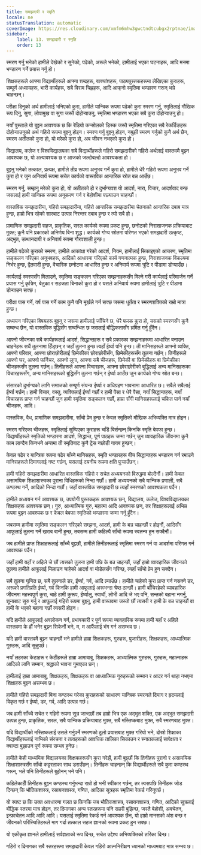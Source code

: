 ```yaml
---
title: समझदारी र स्मृति
locale: ne
statusTranslation: automatic
coverImage: https://res.cloudinary.com/xmfm6mhw3gwctndtcubgx2rptnae/image/upload/v1740337243/small_cover_educacion_fundamental_a051170f1c.webp
sidebar:
    label: 13. समझदारी र स्मृति
    order: 13
---
```

स्मरण गर्नु भनेको हामीले देखेको र सुनेको, पढेको, अरूले भनेको, हामीलाई भएका घटनाहरू, आदि मनमा भण्डारण गर्ने प्रयास गर्नु हो।

शिक्षकहरूले आफ्ना विद्यार्थीहरूले आफ्ना शब्दहरू, वाक्यांशहरू, पाठ्यपुस्तकहरूमा लेखिएका कुराहरू, सम्पूर्ण अध्यायहरू, भारी कार्यहरू, सबै विराम चिह्नहरू, आदि आफ्‌नो स्मृतिमा भण्डारण गरून् भन्ने चाहन्छन्।

परीक्षा दिनुको अर्थ हामीलाई भनिएको कुरा, हामीले यान्त्रिक रूपमा पढेको कुरा स्मरण गर्नु, स्मृतिलाई मौखिक रूप दिनु, सुगा, लोपामुख वा सुगा जस्तै दोहोर्‍याउनु, स्मृतिमा भण्डारण भएका सबै कुरा दोहोर्‍याउनु हो।

नयाँ पुस्ताले यो बुझ्न आवश्यक छ कि रेडियो कन्सोलको डिस्क जस्तै स्मृतिमा गरिएका सबै रेकर्डिङहरू दोहोर्‍याउनुको अर्थ गहिरो रूपमा बुझ्नु होइन। स्मरण गर्नु बुझ्नु होइन, नबुझी स्मरण गर्नुको कुनै अर्थ छैन, स्मरण अतीतको कुरा हो, यो मरेको कुरा हो, अब जीवन नभएको कुरा हो।

विद्यालय, कलेज र विश्वविद्यालयका सबै विद्यार्थीहरूले गहिरो समझदारीको गहिरो अर्थलाई वास्तवमै बुझ्न आवश्यक छ, यो अत्यावश्यक छ र आजको जल्दोबल्दो आवश्यकता हो।

बुझ्नु भनेको तत्काल, प्रत्यक्ष, हामीले तीव्र रूपमा अनुभव गर्ने कुरा हो, हामीले धेरै गहिरो रूपमा अनुभव गर्ने कुरा हो र जुन अनिवार्य रूपमा सचेत कार्यको वास्तविक आन्तरिक स्रोत बन्न आउँछ।

स्मरण गर्नु, सम्झनु मरेको कुरा हो, यो अतीतको हो र दुर्भाग्यवश यो आदर्श, नारा, विचार, आदर्शवाद बन्छ जसलाई हामी यान्त्रिक रूपमा अनुकरण गर्न र बेहोशीमा पछ्याउन चाहन्छौं।

वास्तविक समझदारीमा, गहिरो समझदारीमा, गहिरो आन्तरिक समझदारीमा चेतनाको आन्तरिक दबाब मात्र हुन्छ, हाम्रो भित्र रहेको सारबाट उत्पन्न निरन्तर दबाब हुन्छ र त्यो सबै हो।

प्रामाणिक समझदारी सहज, प्राकृतिक, सरल कार्यको रूपमा प्रकट हुन्छ, छनोटको निराशाजनक प्रक्रियाबाट मुक्त; कुनै पनि प्रकारको अनिर्णय बिना शुद्ध। कार्यको गोप्य स्रोतमा परिणत भएको समझदारी उत्कृष्ट, अद्भुत, उत्थानदायी र अनिवार्य रूपमा गौरवशाली हुन्छ।

हामीले पढेको कुराको स्मरण, हामीले आकांक्षा गरेको आदर्श, नियम, हामीलाई सिकाइएको आचरण, स्मृतिमा सङ्कलन गरिएका अनुभवहरू, आदिको आधारमा गरिएको कार्य गणनात्मक हुन्छ, निराशाजनक विकल्पमा निर्भर हुन्छ, द्वैतवादी हुन्छ, वैचारिक छनोटमा आधारित हुन्छ र अनिवार्य रूपमा त्रुटि र पीडामा डोर्‍याउँछ।

कार्यलाई स्मरणसँग मिलाउने, स्मृतिमा सङ्कलन गरिएका सम्झनाहरूसँग मिल्ने गरी कार्यलाई परिमार्जन गर्ने प्रयास गर्नु कृत्रिम, बेतुका र सहजता बिनाको कुरा हो र यसले अनिवार्य रूपमा हामीलाई त्रुटि र पीडामा डोर्‍याउन सक्छ।

परीक्षा पास गर्ने, वर्ष पास गर्ने काम कुनै पनि मूर्खले गर्न सक्छ जसमा धूर्तता र स्मरणशक्तिको राम्रो मात्रा हुन्छ।

अध्ययन गरिएका विषयहरू बुझ्नु र जसमा हामीलाई जाँचिने छ, धेरै फरक कुरा हो, यसको स्मरणसँग कुनै सम्बन्ध छैन, यो वास्तविक बुद्धिसँग सम्बन्धित छ जसलाई बौद्धिकतासँग भ्रमित गर्नु हुँदैन।

आफ्नो जीवनका सबै कार्यहरूलाई आदर्श, सिद्धान्तहरू र सबै प्रकारका सम्झनाहरूमा आधारित बनाउन चाहनेहरू सधैं तुलनामा हिँड्छन् र जहाँ तुलना हुन्छ त्यहाँ ईर्ष्या पनि हुन्छ। ती मानिसहरूले आफ्नो व्यक्ति, आफ्नो परिवार, आफ्ना छोराछोरीलाई छिमेकीका छोराछोरीसँग, छिमेकीहरूसँग तुलना गर्छन्। तिनीहरूले आफ्नो घर, आफ्नो फर्निचर, आफ्नो लुगा, आफ्ना सबै चीजहरू, छिमेकी वा छिमेकीहरू वा छिमेकीका चीजहरूसँग तुलना गर्छन्। तिनीहरूले आफ्ना विचारहरू, आफ्ना छोराछोरीको बुद्धिलाई अन्य मानिसहरूका विचारहरूसँग, अन्य मानिसहरूको बुद्धिसँग तुलना गर्छन् र ईर्ष्या आउँछ जुन कार्यको गोप्य स्रोत बन्छ।

संसारको दुर्भाग्यको लागि समाजको सम्पूर्ण संयन्त्र ईर्ष्या र अधिग्रहण भावनामा आधारित छ। सबैले सबैलाई ईर्ष्या गर्छन्। हामी विचार, वस्तु, व्यक्तिलाई ईर्ष्या गर्छौं र हामी पैसा र धेरै पैसा, नयाँ सिद्धान्तहरू, नयाँ विचारहरू प्राप्त गर्न चाहन्छौं जुन हामी स्मृतिमा सङ्कलन गर्छौं, हाम्रा सँगी मानिसहरूलाई चकित पार्न नयाँ चीजहरू, आदि।

वास्तविक, वैध, प्रामाणिक समझदारीमा, साँचो प्रेम हुन्छ र केवल स्मृतिको मौखिक अभिव्यक्ति मात्र होइन।

स्मरण गरिएका चीजहरू, स्मृतिलाई सुम्पिएका कुराहरू चाँडै बिर्सन्छन् किनकि स्मृति बेवफा हुन्छ। विद्यार्थीहरूले स्मृतिको भण्डारमा आदर्श, सिद्धान्त, पूर्ण पाठहरू जम्मा गर्छन् जुन व्यावहारिक जीवनमा कुनै काम लाग्दैन किनभने अन्तमा ती स्मृतिबाट कुनै ट्रेस नछोडी गायब हुन्छन्।

केवल पढेर र यान्त्रिक रूपमा पढेर बाँच्ने मानिसहरू, स्मृति भण्डारहरू बीच सिद्धान्तहरू भण्डारण गर्न रमाउने मानिसहरूले दिमागलाई नष्ट गर्छन्, यसलाई दयनीय रूपमा क्षति पुर्‍याउँछन्।

हामी गहिरो समझदारीमा आधारित वास्तविक गहिरो र सचेत अध्ययनको विरुद्धमा बोल्दैनौं। हामी केवल असामयिक शिक्षाशास्त्रका पुराना विधिहरूको निन्दा गर्छौं। हामी अध्ययनको सबै यान्त्रिक प्रणाली, सबै कण्ठस्थ गर्ने, आदिको निन्दा गर्छौं। जहाँ वास्तविक समझदारी छ त्यहाँ स्मरणको आवश्यकता पर्दैन।

हामीले अध्ययन गर्न आवश्यक छ, उपयोगी पुस्तकहरू आवश्यक छन्, विद्यालय, कलेज, विश्वविद्यालयका शिक्षकहरू आवश्यक छन्। गुरु, आध्यात्मिक गुरु, महात्मा आदि आवश्यक छन्, तर शिक्षाहरूलाई अभिन्न रूपमा बुझ्न आवश्यक छ र केवल बेवफा स्मृतिको भण्डारमा जम्मा गर्नु हुँदैन।

जबसम्म हामीमा स्मृतिमा सङ्कलन गरिएको सम्झना, आदर्श, हामी के बन्न चाहन्छौं र होइनौं, आदिसँग आफूलाई तुलना गर्ने खराब बानी हुन्छ, तबसम्म हामी कहिल्यै साँचो रूपमा स्वतन्त्र हुन सक्दैनौं।

जब हामीले प्राप्त शिक्षाहरूलाई साँच्चै बुझ्छौं, हामीले तिनीहरूलाई स्मृतिमा स्मरण गर्न वा आदर्शमा परिणत गर्न आवश्यक पर्दैन।

जहाँ हामी यहाँ र अहिले जे छौं त्यसको तुलना हामी पछि के बन्न चाहन्छौं, जहाँ हाम्रो व्यावहारिक जीवनको तुलना हामीले आफूलाई मिलाउन चाहेको आदर्श वा मोडेलसँग गरिन्छ, त्यहाँ साँचो प्रेम हुन सक्दैन।

सबै तुलना घृणित छ, सबै तुलनाले डर, ईर्ष्या, गर्व, आदि ल्याउँछ। हामीले चाहेको कुरा प्राप्त गर्न नसक्ने डर, अरूको प्रगतिप्रति ईर्ष्या, गर्व किनकि हामी आफूलाई अरूभन्दा श्रेष्ठ ठान्छौं। हामी बाँचिरहेको व्यावहारिक जीवनमा महत्त्वपूर्ण कुरा, चाहे हामी कुरूप, ईर्ष्यालु, स्वार्थी, लोभी आदि जे भए पनि, सन्तको बहाना नगर्नु, शून्यबाट सुरु गर्नु र आफूलाई गहिरो रूपमा बुझ्नु, हामी वास्तवमा जस्तो छौं त्यसरी र हामी के बन्न चाहन्छौं वा हामी के भएको बहाना गर्छौं त्यसरी होइन।

यदि हामीले आफूलाई अवलोकन गर्न, प्रभावकारी र पूर्ण रूपमा व्यावहारिक रूपमा हामी यहाँ र अहिले वास्तवमा के हौं भनेर बुझ्न सिकेनौं भने, म, म आफैंलाई भंग गर्न असम्भव छ।

यदि हामी वास्तवमै बुझ्न चाहन्छौं भने हामीले हाम्रा शिक्षकहरू, गुरुहरू, पुजारीहरू, शिक्षकहरू, आध्यात्मिक गुरुहरू, आदि सुन्नुपर्छ।

नयाँ लहरका केटाहरू र केटीहरूले हाम्रा आमाबाबु, शिक्षकहरू, आध्यात्मिक गुरुहरू, गुरुहरू, महात्माहरू आदिको लागि सम्मान, श्रद्धाको भावना गुमाएका छन्।

हामीलाई हाम्रा आमाबाबु, शिक्षकहरू, शिक्षकहरू वा आध्यात्मिक गुरुहरूको सम्मान र आदर गर्न थाहा नभएमा शिक्षाहरू बुझ्न असम्भव छ।

हामीले गहिरो समझदारी बिना कण्ठस्थ गरेका कुराहरूको साधारण यान्त्रिक स्मरणले दिमाग र हृदयलाई विकृत गर्छ र ईर्ष्या, डर, गर्व, आदि उत्पन्न गर्छ।

जब हामी साँच्चै सचेत र गहिरो रूपमा सुन्न जान्दछौं तब हाम्रो भित्र एक अद्भुत शक्ति, एक अद्भुत समझदारी उत्पन्न हुन्छ, प्राकृतिक, सरल, सबै यान्त्रिक प्रक्रियाबाट मुक्त, सबै मस्तिष्कबाट मुक्त, सबै स्मरणबाट मुक्त।

यदि विद्यार्थीको मस्तिष्कलाई उसले गर्नुपर्ने स्मरणको ठूलो प्रयासबाट मुक्त गरियो भने, दोस्रो शिक्षाका विद्यार्थीहरूलाई नाभिको संरचना र तत्वहरूको आवधिक तालिका सिकाउन र स्नातकलाई सापेक्षता र क्वान्टा बुझाउन पूर्ण रूपमा सम्भव हुनेछ।

हामीले केही माध्यमिक विद्यालयका शिक्षकहरूसँग कुरा गरेझैं, हामी बुझ्छौं कि तिनीहरू पुरानो र असामयिक शिक्षाशास्त्रसँग साँचो कट्टरताका साथ डराउँछन्। तिनीहरू चाहन्छन् कि विद्यार्थीहरूले सबै कुरा कण्ठस्थ गरून्, भले पनि तिनीहरूले बुझेनन् भने पनि।

कहिलेकाहीँ तिनीहरू बुझ्न कण्ठस्थ गर्नुभन्दा राम्रो हो भनी स्वीकार गर्छन्, तर त्यसपछि तिनीहरू जोड दिन्छन् कि भौतिकशास्त्र, रसायनशास्त्र, गणित, आदिका सूत्रहरू स्मृतिमा रेकर्ड गरिनुपर्छ।

यो स्पष्ट छ कि उक्त अवधारणा गलत छ किनकि जब भौतिकशास्त्र, रसायनशास्त्र, गणित, आदिको सूत्रलाई बौद्धिक स्तरमा मात्र होइन, तर दिमागका अन्य स्तरहरूमा पनि राम्ररी बुझिन्छ, जस्तै बेहोशी, अवचेतन, इन्फ्राचेतन आदि आदि आदि। यसलाई स्मृतिमा रेकर्ड गर्न आवश्यक छैन, यो हाम्रो मानसको अंश बन्छ र जीवनको परिस्थितिहरूले माग गर्दा तत्काल सहज ज्ञानको रूपमा प्रकट हुन सक्छ।

यो एकीकृत ज्ञानले हामीलाई सर्वज्ञताको रूप दिन्छ, सचेत उद्देश्य अभिव्यक्तिको तरिका दिन्छ।

गहिरो र दिमागका सबै स्तरहरूमा समझदारी केवल गहिरो आत्मनिरीक्षण ध्यानको माध्यमबाट मात्र सम्भव छ।

